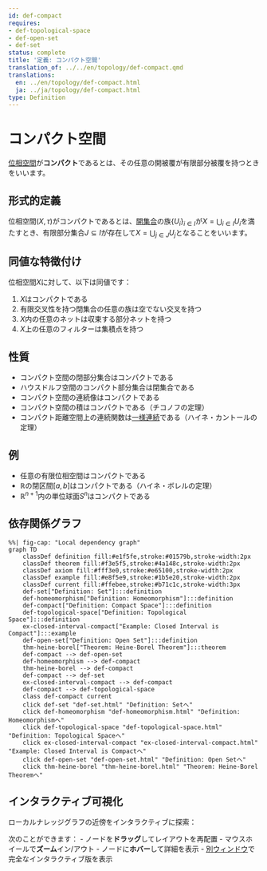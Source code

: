 ```yaml
---
id: def-compact
requires:
- def-topological-space
- def-open-set
- def-set
status: complete
title: '定義: コンパクト空間'
translation_of: ../../en/topology/def-compact.qmd
translations:
  en: ../en/topology/def-compact.html
  ja: ../ja/topology/def-compact.html
type: Definition
---
```


# コンパクト空間 {#def-compact}

[位相空間](def-topological-space.qmd)が**コンパクト**であるとは、その任意の開被覆が有限部分被覆を持つときをいいます。

## 形式的定義

位相空間$(X, \tau)$がコンパクトであるとは、[開集合](def-open-set.qmd)の族$\{U_i\}_{i \in I}$が$X = \bigcup_{i \in I} U_i$を満たすとき、有限部分集合$J \subseteq I$が存在して$X = \bigcup_{j \in J} U_j$となることをいいます。

## 同値な特徴付け

位相空間$X$に対して、以下は同値です：

1. $X$はコンパクトである
2. 有限交叉性を持つ閉集合の任意の族は空でない交叉を持つ
3. $X$内の任意のネットは収束する部分ネットを持つ
4. $X$上の任意のフィルターは集積点を持つ

## 性質

- コンパクト空間の閉部分集合はコンパクトである
- ハウスドルフ空間のコンパクト部分集合は閉集合である
- コンパクト空間の連続像はコンパクトである
- コンパクト空間の積はコンパクトである（チコノフの定理）
- コンパクト距離空間上の連続関数は[一様連続](../analysis/def-uniform-continuity.qmd)である（ハイネ・カントールの定理）

## 例

- 任意の有限位相空間はコンパクトである
- $\mathbb{R}$の閉区間$[a, b]$はコンパクトである（ハイネ・ボレルの定理）
- $\mathbb{R}^{n+1}$内の単位球面$S^n$はコンパクトである

## 依存関係グラフ

```mermaid
%%| fig-cap: "Local dependency graph"
graph TD
    classDef definition fill:#e1f5fe,stroke:#01579b,stroke-width:2px
    classDef theorem fill:#f3e5f5,stroke:#4a148c,stroke-width:2px
    classDef axiom fill:#fff3e0,stroke:#e65100,stroke-width:2px
    classDef example fill:#e8f5e9,stroke:#1b5e20,stroke-width:2px
    classDef current fill:#ffebee,stroke:#b71c1c,stroke-width:3px
    def-set["Definition: Set"]:::definition
    def-homeomorphism["Definition: Homeomorphism"]:::definition
    def-compact["Definition: Compact Space"]:::definition
    def-topological-space["Definition: Topological Space"]:::definition
    ex-closed-interval-compact["Example: Closed Interval is Compact"]:::example
    def-open-set["Definition: Open Set"]:::definition
    thm-heine-borel["Theorem: Heine-Borel Theorem"]:::theorem
    def-compact --> def-open-set
    def-homeomorphism --> def-compact
    thm-heine-borel --> def-compact
    def-compact --> def-set
    ex-closed-interval-compact --> def-compact
    def-compact --> def-topological-space
    class def-compact current
    click def-set "def-set.html" "Definition: Setへ"
    click def-homeomorphism "def-homeomorphism.html" "Definition: Homeomorphismへ"
    click def-topological-space "def-topological-space.html" "Definition: Topological Spaceへ"
    click ex-closed-interval-compact "ex-closed-interval-compact.html" "Example: Closed Interval is Compactへ"
    click def-open-set "def-open-set.html" "Definition: Open Setへ"
    click thm-heine-borel "thm-heine-borel.html" "Theorem: Heine-Borel Theoremへ"
```

## インタラクティブ可視化

ローカルナレッジグラフの近傍をインタラクティブに探索：

::: {.graph-viz data-id="def-compact" data-width="700" data-height="500"}
:::

次のことができます：
- ノードを**ドラッグ**してレイアウトを再配置
- マウスホイールで**ズーム**イン/アウト
- ノードに**ホバー**して詳細を表示
- [別ウィンドウ](../../output/interactive/def-compact.html){target="_blank"}で完全なインタラクティブ版を表示
